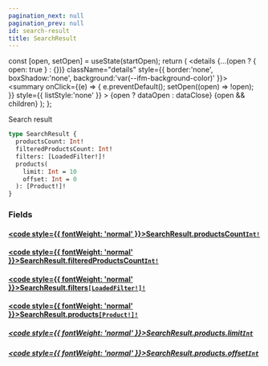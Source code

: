 ```yaml
---
pagination_next: null
pagination_prev: null
id: search-result
title: SearchResult
---
```









  const [open, setOpen] = useState(startOpen);
  return (
    <details {...(open ? { open: true } : {})} className="details" style={{ border:'none', boxShadow:'none', background:'var(--ifm-background-color)' }}>
      <summary
        onClick={(e) => {
          e.preventDefault();
          setOpen((open) => !open);
        }}
        style={{ listStyle:'none' }}
      >
      {open ? dataOpen : dataClose}
      </summary>
      {open && children}
    </details>
  );
};








Search result


```graphql
type SearchResult {
  productsCount: Int!
  filteredProductsCount: Int!
  filters: [LoadedFilter!]!
  products(
    limit: Int = 10
    offset: Int = 0
  ): [Product!]!
}
```




### Fields

#### [<code style={{ fontWeight: 'normal' }}>SearchResult.<b>productsCount</b></code>](#)<Bullet />[`Int!`](/schema/types/scalars/int.mdx) <Badge class="badge badge--secondary" text="non-null"/> <Badge class="badge badge--secondary" text="scalar"/> 



#### [<code style={{ fontWeight: 'normal' }}>SearchResult.<b>filteredProductsCount</b></code>](#)<Bullet />[`Int!`](/schema/types/scalars/int.mdx) <Badge class="badge badge--secondary" text="non-null"/> <Badge class="badge badge--secondary" text="scalar"/> 



#### [<code style={{ fontWeight: 'normal' }}>SearchResult.<b>filters</b></code>](#)<Bullet />[`[LoadedFilter!]!`](/schema/types/objects/loaded-filter.mdx) <Badge class="badge badge--secondary" text="non-null"/> <Badge class="badge badge--secondary" text="object"/> 



#### [<code style={{ fontWeight: 'normal' }}>SearchResult.<b>products</b></code>](#)<Bullet />[`[Product!]!`](/schema/types/interfaces/product.mdx) <Badge class="badge badge--secondary" text="non-null"/> <Badge class="badge badge--secondary" text="interface"/> 

##### [<code style={{ fontWeight: 'normal' }}>SearchResult.products.<b>limit</b></code>](#)<Bullet />[`Int`](/schema/types/scalars/int.mdx) <Badge class="badge badge--secondary" text="scalar"/> 



##### [<code style={{ fontWeight: 'normal' }}>SearchResult.products.<b>offset</b></code>](#)<Bullet />[`Int`](/schema/types/scalars/int.mdx) <Badge class="badge badge--secondary" text="scalar"/> 








